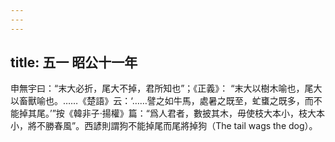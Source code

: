```yaml
---
---
---
```

title: 五一 昭公十一年
---




申無宇曰：“末大必折，尾大不掉，君所知也”；《正義》： “末大以樹木喻也，尾大以畜獸喻也。……《楚語》云：‘……譬之如牛馬，處暑之既至，虻䗸之既多，而不能掉其尾。’”按《韓非子·揚權》篇：“爲人君者，數披其木，毋使枝大本小，枝大本小，將不勝春風”。西諺則謂狗不能掉尾而尾將掉狗（The tail wags the dog）。